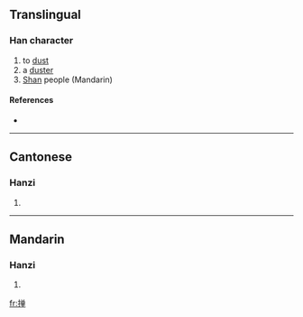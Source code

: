 {{see|撣}}
==Translingual==

===Han character===
{{Han char|rn=64|rad=手|as=08|sn=11|four=|canj=手金田十 (QCWJ)}}

# to [[dust]]
# a [[duster]]
# [[Shan]] people (Mandarin)

====References====
* {{Han ref|kx=0440.181|hdz=31906.050|uh=63B8|ud=25528}}

----

==Cantonese==

===Hanzi===
{{yue-hanzi|jyut=|y=daan6, sin6}}

# {{defn|Cantonese}}

----

==Mandarin==

===Hanzi===
{{cmn-hanzi|tra=撣|pin=[[chán]] ([[chan2]]), [[dǎn]] ([[dan3]]), [[shǎn]] ([[shan3]]), [[shàn]] ([[shan4]])|wg=ch'an<sup>2</sup>, tan<sup>3</sup>, shan<sup>3</sup>, shan<sup>4</sup>}}

# {{defn|Mandarin}}

[[fr:掸]]